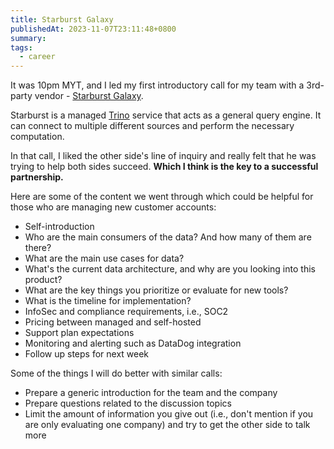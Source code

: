 ```yaml
---
title: Starburst Galaxy
publishedAt: 2023-11-07T23:11:48+0800
summary:
tags:
  - career
---
```


It was 10pm MYT, and I led my first introductory call for my team with a 3rd-party vendor - [Starburst Galaxy](https://www.starburst.io/).

Starburst is a managed [Trino](https://trino.io/) service that acts as a general query engine. It can connect to multiple different sources and perform the necessary computation.

In that call, I liked the other side's line of inquiry and really felt that he was trying to help both sides succeed. **Which I think is the key to a successful partnership.**

Here are some of the content we went through which could be helpful for those who are managing new customer accounts:

- Self-introduction
- Who are the main consumers of the data? And how many of them are there?
- What are the main use cases for data?
- What's the current data architecture, and why are you looking into this product?
- What are the key things you prioritize or evaluate for new tools?
- What is the timeline for implementation?
- InfoSec and compliance requirements, i.e., SOC2
- Pricing between managed and self-hosted
- Support plan expectations
- Monitoring and alerting such as DataDog integration
- Follow up steps for next week

Some of the things I will do better with similar calls:

- Prepare a generic introduction for the team and the company
- Prepare questions related to the discussion topics
- Limit the amount of information you give out (i.e., don't mention if you are only evaluating one company) and try to get the other side to talk more
